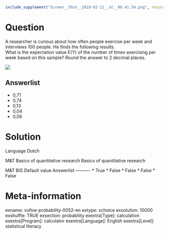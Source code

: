 ```r
include_supplement("Screen__Shot__2019-02-21__at__00.41.54.png", recursive = TRUE)
```

Question
========
A researcher is curious about how often people exercise per week and interviews 100 people. He finds the following results.  
What is the expectation value E(Y) of the number of times exercising per week based on this sample? Round the answer to 2 decimal places.   
  
![](Screen__Shot__2019-02-21__at__00.41.54.png)

Answerlist
----------
* 0,71
* 0,74
* 0,13
* 0,04
* 0,06

Solution
========

Language Dutch

M&T Basics of quantitative research Basics of quantitative research

M&T BIS Default value
Answerlist
----------
* True
* False
* False
* False
* False

Meta-information
================
exname: vufsw-probability-0052-en
extype: schoice
exsolution: 10000
exshuffle: TRUE
exsection: probability
exextra[Type]: calculation
exextra[Program]: calculator
exextra[Language]: English
exextra[Level]: statistical literacy

